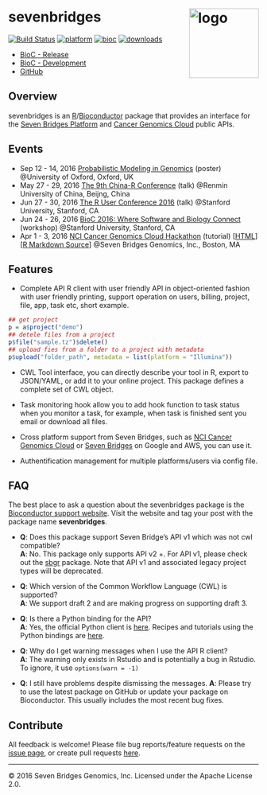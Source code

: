# sevenbridges <a href="http://www.sevenbridges.com"><img src="logo.png" align="right" alt="logo" height="140" width="140" /></a>

[![Build Status](https://travis-ci.org/sbg/sevenbridges-r.svg?branch=master)](https://travis-ci.org/sbg/sevenbridges-r)
[![platform](http://www.bioconductor.org/shields/availability/devel/sevenbridges.svg)](http://bioconductor.org/packages/release/bioc/html/sevenbridges.html#archives)
[![bioc](http://www.bioconductor.org/shields/years-in-bioc/sevenbridges.svg)](http://bioconductor.org/packages/release/bioc/html/sevenbridges.html#since)
[![downloads](http://www.bioconductor.org/shields/downloads/sevenbridges.svg)](http://bioconductor.org/packages/stats/bioc/sevenbridges/)

- [BioC - Release](http://www.bioconductor.org/packages/release/bioc/html/sevenbridges.html)
- [BioC - Development](http://www.bioconductor.org/packages/devel/bioc/html/sevenbridges.html)
- [GitHub](https://github.com/sbg/sevenbridges-r)

## Overview

sevenbridges is an [R](https://cran.r-project.org/)/[Bioconductor](https://www.bioconductor.org/) package that provides an interface for the [Seven Bridges Platform](https://www.sbgenomics.com/) and [Cancer Genomics Cloud](https://www.cancergenomicscloud.org/) public APIs.

## Events

- Sep 12 - 14, 2016 [Probabilistic Modeling in Genomics](https://www.stats.ox.ac.uk/events/probgen16) (poster) @University of Oxford, Oxford, UK
- May 27 - 29, 2016 [The 9th China-R Conference](http://china-r.org/bj2016/index.html) (talk) @Renmin University of China, Beijng, China
- Jun 27 - 30, 2016 [The R User Conference 2016](http://user2016.org/) (talk) @Stanford University, Stanford, CA
- Jun 24 - 26, 2016 [BioC 2016: Where Software and Biology Connect](https://bioconductor.org/help/course-materials/2016/BioC2016/) (workshop) @Stanford University, Stanford, CA
- Apr 1 - 3, 2016 [NCI Cancer Genomics Cloud Hackathon](https://www.cancergenomicscloud.org/hacking-cancer/) (tutorial) [[HTML](https://sbg.github.io/sevenbridges-r/articles/bioc-workflow.html)] [[R Markdown Source](https://raw.githubusercontent.com/sbg/sevenbridges-r/master/vignettes/bioc-workflow.Rmd)] @Seven Bridges Genomics, Inc., Boston, MA

## Features

- Complete API R client with user friendly API in object-oriented fashion with user friendly printing, support operation on users, billing, project, file, app, task etc, short example.

```r
## get project
p = a$project("demo")
## detele files from a project
p$file("sample.tz")$delete()
## upload fies from a folder to a project with metadata
p$upload("folder_path", metadata = list(platform = "Illumina"))
```

- CWL Tool interface, you can directly describe your tool in R, export to JSON/YAML, or add it to your online project. This package defines a complete set of CWL object.

- Task monitoring hook allow you to add hook function to task status when you monitor a task, for example, when task is finished sent you email or download all files.

- Cross platform support from Seven Bridges, such as [NCI Cancer Genomics Cloud](https://www.cancergenomicscloud.org/) or [Seven Bridges](https://www.sbgenomics.com/) on Google and AWS, you can use it.

- Authentification management for multiple platforms/users via config file.

## FAQ

The best place to ask a question about the sevenbridges package is the [Bioconductor support website](https://support.bioconductor.org/). Visit the website and tag your post with the package name __sevenbridges__.

- __Q__: Does this package support Seven Bridge's API v1 which was not cwl compatible?<br />
  __A__: No. This package only supports API v2 +. For API v1, please check out the [sbgr](https://github.com/road2stat/sbgr) package. Note that API v1 and associated legacy project types will be deprecated.

- __Q__: Which version of the Common Workflow Language (CWL) is supported? <br />
  __A__: We support draft 2 and are making progress on supporting draft 3.

- __Q__: Is there a Python binding for the API? <br />
  __A__: Yes, the official Python client is [here](https://github.com/sbg/sevenbridges-python). Recipes and tutorials using the Python bindings are [here](https://github.com/sbg/okAPI).

- __Q__: Why do I get warning messages when I use the API R client?<br />
  __A__: The warning only exists in Rstudio and is potentially a bug in Rstudio. To ignore, it use `options(warn = -1)`

- __Q__: I still have problems despite dismissing the messages.
  __A__: Please try to use the latest package on GitHub or update your package on Bioconductor. This usually includes the most recent bug fixes.

## Contribute

All feedback is welcome! Please file bug reports/feature requests on the [issue page](https://github.com/sbg/sevenbridges-r/issues), or create pull requests [here](https://github.com/sbg/sevenbridges-r/pulls).

<hr>

© 2016 Seven Bridges Genomics, Inc. Licensed under the Apache License 2.0.
